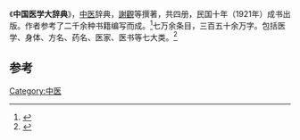 《'''中国医学大辞典'''》，[[中医|中医]]辞典，[[謝觀|謝觀]]等撰著，共四册，民国十年（1921年）成书出版。作者参考了二千余种书籍编写而成。<ref>{{Cite book|title=中国文化辞典|last=施宣圆等主编|first=|publisher=上海社会科学院出版社|year=1987|isbn=|location=上海|pages=}}</ref>七万余条目，三百五十余万字。包括医学、身体、方名、药名、医家、医书等七大类。<ref>{{Cite book|title=中国医籍大辞典|last=裘沛然主编；《中国医籍大辞典》编纂委员会编|first=|publisher=上海科学技术出版社|year=2002|isbn=7-5323-6285-X|location=上海|pages=}}</ref>

==参考==
{{reflist}}

[[Category:中医|Category:中医]]